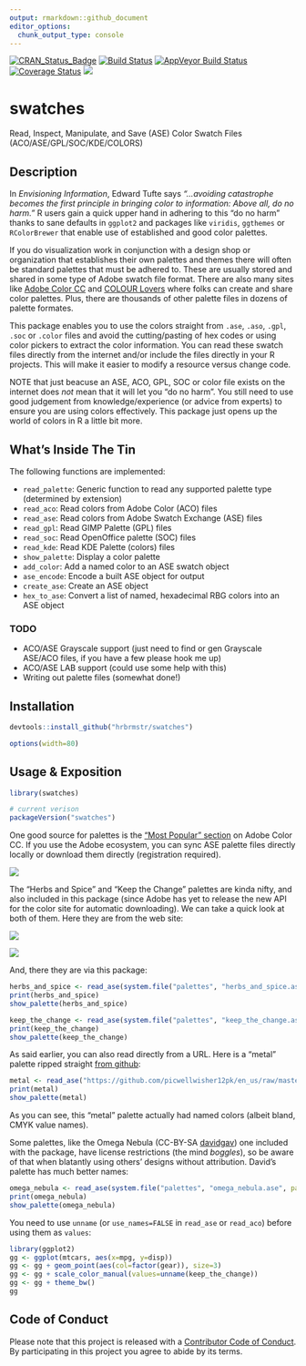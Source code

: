 ```yaml
---
output: rmarkdown::github_document
editor_options: 
  chunk_output_type: console
---
```


[![CRAN_Status_Badge](http://www.r-pkg.org/badges/version/swatches)](https://cran.r-project.org/package=swatches)
[![Build Status](https://travis-ci.org/hrbrmstr/swatches.svg)](https://travis-ci.org/hrbrmstr/swatches)
[![AppVeyor Build Status](https://ci.appveyor.com/api/projects/status/github/hrbrmstr/swatches?branch=master&svg=true)](https://ci.appveyor.com/project/hrbrmstr/swatches)
[![Coverage Status](https://img.shields.io/codecov/c/github/hrbrmstr/swatches/master.svg)](https://codecov.io/github/hrbrmstr/swatches?branch=master)
[![](http://cranlogs.r-pkg.org/badges/swatches)](http://cran.rstudio.com/web/packages/swatches/index.html)

# swatches

Read, Inspect, Manipulate, and Save (ASE) Color Swatch Files (ACO/ASE/GPL/SOC/KDE/COLORS)

## Description

In _Envisioning Information_, Edward Tufte says _"&hellip;avoiding catastrophe becomes the first principle in bringing color to information: Above all, do no harm."_ R users gain a quick upper hand in adhering to this "do no harm" thanks to sane defaults in `ggplot2` and packages like `viridis`, `ggthemes` or `RColorBrewer` that enable use of established and good color palettes.

If you do visualization work in conjunction with a design shop or organization that establishes their own palettes and themes there will often be standard palettes that must be adhered to. These are usually stored and shared in some type of Adobe swatch file format. There are also many sites like [Adobe Color CC](https://color.adobe.com/) and [COLOUR Lovers](https://www.colourlovers.com/) where folks can create and share color palettes. Plus, there are thousands of other palette files in dozens of palette formates.

This package enables you to use the colors straight from `.ase`, `.aso`, `.gpl`, `.soc` or `.color` files and avoid the cutting/pasting of hex codes  or using color pickers to extract the color information. You can read these swatch files directly from the internet and/or include the files directly in your R projects. This will make it easier to modify a resource versus change code.

NOTE that just beacuse an ASE, ACO, GPL, SOC or color file exists on the internet does _not_ mean that it will let you "do no harm". You still need to use good judgement from knowledge/experience (or advice from experts) to ensure you are using colors effectively. This package just opens up the world of colors in R a little bit more.

## What's Inside The Tin

The following functions are implemented:

- `read_palette`: Generic function to read any supported palette type (determined by extension)
- `read_aco`: Read colors from Adobe Color (ACO) files
- `read_ase`: Read colors from Adobe Swatch Exchange (ASE) files
- `read_gpl`: Read GIMP Palette (GPL) files
- `read_soc`: Read OpenOffice palette (SOC) files
- `read_kde`: Read KDE Palette (colors) files
- `show_palette`: Display a color palette
- `add_color`: Add a named color to an ASE swatch object
- `ase_encode`: Encode a built ASE object for output
- `create_ase`: Create an ASE object
- `hex_to_ase`: Convert a list of named, hexadecimal RBG colors into an ASE object

### TODO

- ACO/ASE Grayscale support (just need to find or gen Grayscale ASE/ACO files, if you have a few please hook me up)
- ACO/ASE LAB support (could use some help with this)
- Writing out palette files (somewhat done!)

## Installation

```r
devtools::install_github("hrbrmstr/swatches")
```

```r
options(width=80)
```

## Usage & Exposition

```r
library(swatches)

# current verison
packageVersion("swatches")

```

One good source for palettes is the ["Most Popular" section](https://color.adobe.com/explore/most-popular/?time=all) on Adobe Color CC. If you use the Adobe ecosystem, you can sync ASE palette files directly locally or download them directly (registration required).

![](img/adobe01.png)

The "Herbs and Spice" and "Keep the Change" palettes are kinda nifty, and also included in this package (since Adobe has yet to  release the new API for the color site for automatic downloading). We can take a quick look at both of them. Here they are from the web site:

![](img/hns.png)

![](img/ktc.png)

And, there they are via this package:

```r
herbs_and_spice <- read_ase(system.file("palettes", "herbs_and_spice.ase", package="swatches"))
print(herbs_and_spice)
show_palette(herbs_and_spice)
```

```r
keep_the_change <- read_ase(system.file("palettes", "keep_the_change.ase", package="swatches"))
print(keep_the_change)
show_palette(keep_the_change)
```

As said earlier, you can also read directly from a URL. Here is a "metal" palette ripped straight [from github](https://github.com/picwellwisher12pk/en_us/):

```r
metal <- read_ase("https://github.com/picwellwisher12pk/en_us/raw/master/Swatches/Metal.ase")
print(metal)
show_palette(metal)
```

As you can see, this "metal" palette actually had named colors (albeit bland, CMYK value names).

Some palettes, like the Omega Nebula (CC-BY-SA [davidgav](http://www.colourlovers.com/lover/davidgav/loveNote)) one included with the package, have license restrictions (the mind _boggles_), so be aware of that when blatantly using others' designs without attribution. David's palette has much better names:

```r
omega_nebula <- read_ase(system.file("palettes", "omega_nebula.ase", package="swatches"))
print(omega_nebula)
show_palette(omega_nebula)
```

You need to use `unname` (or `use_names=FALSE` in `read_ase` or `read_aco`) before using them as `values`:

```r
library(ggplot2)
gg <- ggplot(mtcars, aes(x=mpg, y=disp))
gg <- gg + geom_point(aes(col=factor(gear)), size=3)
gg <- gg + scale_color_manual(values=unname(keep_the_change))
gg <- gg + theme_bw()
gg
```

## Code of Conduct

Please note that this project is released with a [Contributor Code of Conduct](CONDUCT.md). By participating in this project you agree to abide by its terms.
